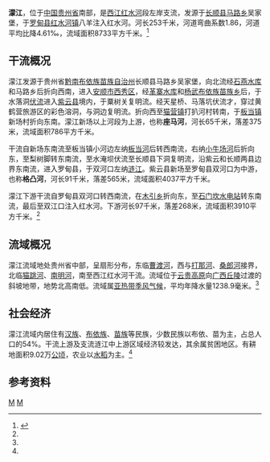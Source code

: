 {{Infobox River
  | river_name      = 濛江
  | image_name      = 
  | image_size      = 
  | caption         = 
  | origin          = [[贵州省|贵州省]][[长顺县|长顺县]][[马路乡_(长顺县)|马路乡]]吴家堡
  | mouth           = 贵州省[[罗甸县|罗甸县]]双江口[[红水河|红水河]]
  | basin_countries = {{PRC}}
  | length          = 253 km
  | elevation       = 1454 m
  | mouth_elevation = 246 m
  | discharge       =
  | watershed       = 8733 km<sup>2</sup>
}}
'''濛江'''，位于[[中国|中国]][[贵州省|贵州省]]南部，是[[西江|西江]][[红水河|红水河]]段左岸支流，发源于[[长顺县|长顺县]][[马路乡_(长顺县)|马路乡]]吴家堡，于[[罗甸县|罗甸县]][[红水河镇|红水河镇]]八羊注入红水河。河长253千米，河道弯曲系数1.86，河道平均比降4.61‰，流域面积8733平方千米。<ref name="中国河湖大典">{{cite book zh |author=《[[中国河湖大典|中国河湖大典]]》编纂委员会 |title=《中国河湖大典·珠江卷》 |format=M |edition=1 |location=北京 |publisher=中国水利水电出版社 |date=2013年1月 |pages=61页 |id= ISBN 978-7-5170-0561-2}}</ref>
==干流概况==
濛江发源于贵州省[[黔南布依族苗族自治州|黔南布依族苗族自治州]]长顺县马路乡吴家堡，向北流经[[石燕水库|石燕水库]]和马路乡后折向西南，进入[[安顺市|安顺市]][[西秀区|西秀区]]，经[[革寨水库|革寨水库]]和[[杨武布依族苗族乡|杨武布依族苗族乡]]后，于水落洞[[伏流|伏流]]进入[[紫云县|紫云县]]境内，于粟树关复明流。经天星桥、马落坑伏流才，穿过黄鹤营旅游区的彩色溶洞，与洞边复明流。折向西至[[猫营镇|猫营镇]]打扒河村转南，于[[板当镇|板当镇]]新场村折向东南。濛江新场以上河段为上游，也称'''座马河'''，河长65千米，落差375米，流域面积786平方千米。

干流自新场东南流至板当镇小河边左纳[[板当河|板当河]]后转西南流，右纳[[小牛场河|小牛场河]]后折向东，至梨树脚转东南流，至水淹坝伏流至长顺县下洞复明流，沿紫云和长顺两县边界东南流，进入罗甸县，于双河口左纳[[涟江_(濛江)|涟江]]。紫云县新场至罗甸县双河口为中游，也称'''格凸河'''，河长91千米，落差565米，流域面积4037平方千米。

濛江下游干流自罗甸县双河口转西南流，在[[木引乡|木引乡]]折向东，至[[石门坎水电站|石门坎水电站]]转东南流，最后至双江口注入红水河。下游河长97千米，落差268米，流域面积3910平方千米。<ref name="中国河湖大典"/>
==流域概况==
濛江流域地处贵州省中部，呈扇形分布，东临[[曹渡河|曹渡河]]，西与[[打那河|打那河]]、[[桑郎河|桑郎河]]接界，北临[[猫跳河|猫跳河]]、[[清水河_(乌江)|南明河]]，南至西江红水河干流。流域位于[[云贵高原|云贵高原]]向[[广西丘陵|广西丘陵]]过渡的斜坡地带，地势北高南低。流域属[[亚热带|亚热带]][[季风气候|季风气候]]，平均年降水量1238.9毫米。<ref name="中国河湖大典"/>

==社会经济==
濛江流域内居住有[[汉族|汉族]]、[[布依族|布依族]]、[[苗族|苗族]]等民族，少数民族以布依、苗为主，占总人口的54%。干流上游及支流涟江中上游区域经济较发达，其余属贫困地区。有耕地面积9.02万[[公顷|公顷]]，农业以[[水稻|水稻]]为主。<ref name="中国河湖大典"/>
==参考资料==
{{reflist}}

[[Category:紅水河水系|M]]
[[Category:贵州河流|M]]